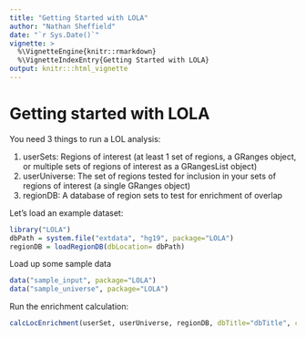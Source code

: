 ```yaml
---
title: "Getting Started with LOLA"
author: "Nathan Sheffield"
date: "`r Sys.Date()`"
vignette: >
  %\VignetteEngine{knitr::rmarkdown}
  %\VignetteIndexEntry{Getting Started with LOLA}
output: knitr:::html_vignette
---
```


# Getting started with LOLA

You need 3 things to run a LOL analysis:

1. userSets: Regions of interest (at least 1 set of regions, a GRanges object, or multiple sets of regions of interest as a GRangesList object)
2. userUniverse: The set of regions tested for inclusion in your sets of regions of interest (a single GRanges object)
3. regionDB: A database of region sets to test for enrichment of overlap


Let's load an example dataset:

```r
library("LOLA")
dbPath = system.file("extdata", "hg19", package="LOLA")
regionDB = loadRegionDB(dbLocation= dbPath)
```

Load up some sample data

```r
data("sample_input", package="LOLA")
data("sample_universe", package="LOLA")
```

Run the enrichment calculation:

```r
calcLocEnrichment(userSet, userUniverse, regionDB, dbTitle="dbTitle", cores=1)
```

